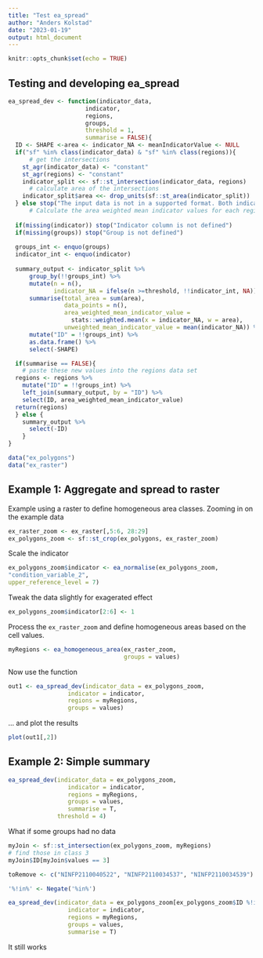 ```yaml
---
title: "Test ea_spread"
author: "Anders Kolstad"
date: "2023-01-19"
output: html_document
---
```


```r
knitr::opts_chunk$set(echo = TRUE)
```

## Testing and developing ea_spread


```r
ea_spread_dev <- function(indicator_data,
                      indicator,
                      regions,
                      groups,
                      threshold = 1,
                      summarise = FALSE){
  ID <- SHAPE <-area <- indicator_NA <- meanIndicatorValue <- NULL
  if("sf" %in% class(indicator_data) & "sf" %in% class(regions)){
      # get the intersections
    st_agr(indicator_data) <- "constant"
    st_agr(regions) <- "constant"
    indicator_split <<- sf::st_intersection(indicator_data, regions)
      # calculate area of the intersections
    indicator_split$area <<- drop_units(sf::st_area(indicator_split))
  } else stop("The input data is not in a supported format. Both indicator_data and regions need to be sf objects.")
      # Calculate the area weighted mean indicator values for each region
  
  if(missing(indicator)) stop("Indicator column is not defined")
  if(missing(groups)) stop("Group is not defined")
  
  groups_int <- enquo(groups)
  indicator_int <- enquo(indicator)
  
  summary_output <- indicator_split %>%
      group_by(!!groups_int) %>%
      mutate(n = n(),
             indicator_NA = ifelse(n >=threshold, !!indicator_int, NA))%>%
      summarise(total_area = sum(area),
                data_points = n(),
                area_weighted_mean_indicator_value = 
                  stats::weighted.mean(x = indicator_NA, w = area),
                unweighted_mean_indicator_value = mean(indicator_NA)) %>%  #na.rm=T
      mutate("ID" = !!groups_int) %>%
      as.data.frame() %>%
      select(-SHAPE)

  if(summarise == FALSE){
    # paste these new values into the regions data set
  regions <- regions %>%
    mutate("ID" = !!groups_int) %>%
    left_join(summary_output, by = "ID") %>%
    select(ID, area_weighted_mean_indicator_value)
  return(regions)
  } else { 
    summary_output %>%
      select(-ID)
    }
}
```

```r
data("ex_polygons")
data("ex_raster")
```

## Example 1: Aggregate and spread to raster
Example using a raster to define homogeneous area classes.
Zooming in on the example data

```r
ex_raster_zoom <- ex_raster[,5:6, 28:29]
ex_polygons_zoom <- sf::st_crop(ex_polygons, ex_raster_zoom)
```

Scale the indicator
```r
ex_polygons_zoom$indicator <- ea_normalise(ex_polygons_zoom,
"condition_variable_2",
upper_reference_level = 7)

```

Tweak the data slightly for exagerated effect
```r
ex_polygons_zoom$indicator[2:6] <- 1
```

Process the `ex_raster_zoom` and define homogeneous areas based on the cell values.
```r
myRegions <- ea_homogeneous_area(ex_raster_zoom,
                                 groups = values)
```

Now use the function
```r
out1 <- ea_spread_dev(indicator_data = ex_polygons_zoom,
                 indicator = indicator,
                 regions = myRegions,
                 groups = values)
```

... and plot the results
```r
plot(out1[,2])
```

## Example 2: Simple summary

```r
ea_spread_dev(indicator_data = ex_polygons_zoom,
                 indicator = indicator,
                 regions = myRegions,
                 groups = values,
                 summarise = T,
              threshold = 4)
```

What if some groups had no data
```r

myJoin <- sf::st_intersection(ex_polygons_zoom, myRegions)
# find those in class 3
myJoin$ID[myJoin$values == 3]

```
```r
toRemove <- c("NINFP2110040522", "NINFP2110034537", "NINFP2110034539")
```

```r
'%!in%' <- Negate('%in%')
```

```r
ea_spread_dev(indicator_data = ex_polygons_zoom[ex_polygons_zoom$ID %!in% toRemove,],
                 indicator = indicator,
                 regions = myRegions,
                 groups = values,
                 summarise = T)
```

It still works















































